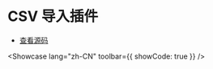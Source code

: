 # CSV 导入插件


- [查看源码](https://github.com/dream-num/univer-documentation/blob/dev/showcase/sheets/csv-import-plugin/entry.tsx)

<Showcase lang="zh-CN" toolbar={{ showCode: true }} />
